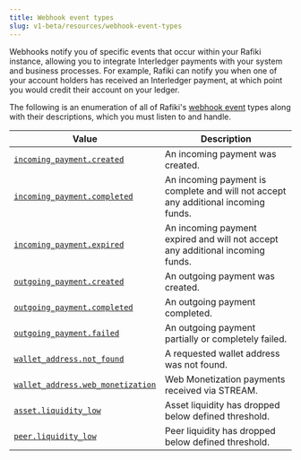 ```yaml
---
title: Webhook event types
slug: v1-beta/resources/webhook-event-types
---
```


Webhooks notify you of specific events that occur within your Rafiki instance, allowing you to integrate Interledger payments with your system and business processes. For example, Rafiki can notify you when one of your account holders has received an Interledger payment, at which point you would credit their account on your ledger.

The following is an enumeration of all of Rafiki's [webhook event](/v1-beta/integration/requirements/webhook-events) types along with their descriptions, which you must listen to and handle.

<div class="overflow-table">

  | Value                                                                                                          | Description                                                                        |
  | -------------------------------------------------------------------------------------------------------------- | ---------------------------------------------------------------------------------- |
  | [`incoming_payment.created`](/v1-beta/integration/requirements/webhook-events/#incoming-payment-created)               | An incoming payment was created.                                                   |
  | [`incoming_payment.completed`](/v1-beta/integration/requirements/webhook-events/#incoming-payment-completed)           | An incoming payment is complete and will not accept any additional incoming funds. |
  | [`incoming_payment.expired`](/v1-beta/integration/requirements/webhook-events/#incoming-payment-expired)               | An incoming payment expired and will not accept any additional incoming funds.     |
  | [`outgoing_payment.created`](/v1-beta/integration/requirements/webhook-events/#outgoing-payment-created)               | An outgoing payment was created.                                                   |
  | [`outgoing_payment.completed`](/v1-beta/integration/requirements/webhook-events/#outgoing-payment-completed)           | An outgoing payment completed.                                                     |
  | [`outgoing_payment.failed`](/v1-beta/integration/requirements/webhook-events/#outgoing-payment-failed)                 | An outgoing payment partially or completely failed.                                |
  | [`wallet_address.not_found`](/v1-beta/integration/requirements/webhook-events/#wallet-address-not-found)               | A requested wallet address was not found.                                          |
  | [`wallet_address.web_monetization`](/v1-beta/integration/requirements/webhook-events/#wallet-address-web-monetization) | Web Monetization payments received via STREAM.                                     |
  | [`asset.liquidity_low`](/v1-beta/integration/requirements/webhook-events/#asset-liquidity-low)                         | Asset liquidity has dropped below defined threshold.                               |
  | [`peer.liquidity_low`](/v1-beta/integration/requirements/webhook-events/#peer-liquidity-low)                           | Peer liquidity has dropped below defined threshold.                                |

</div>
